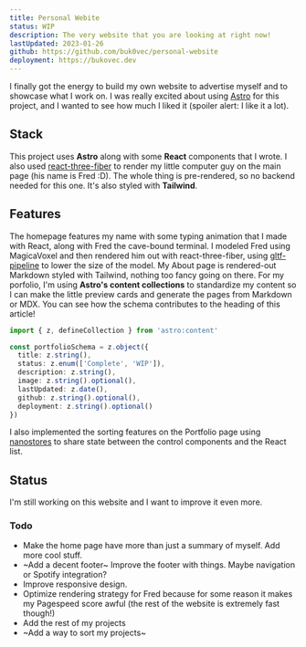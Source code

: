 ```yaml
---
title: Personal Webite
status: WIP
description: The very website that you are looking at right now!
lastUpdated: 2023-01-26
github: https://github.com/buk0vec/personal-website
deployment: https://bukovec.dev
---
```

I finally got the energy to build my own website to advertise myself and to showcase what I work on. I was really excited about using
[Astro](https://astro.build) for this project, and I wanted to see how much I liked it (spoiler alert: I like it a lot).

## Stack

This project uses **Astro** along with some **React** components that I wrote. I also used [react-three-fiber](https://github.com/pmndrs/react-three-fiber)
to render my little computer guy on the main page (his name is Fred :D). The whole thing is pre-rendered, so no backend needed for this one.
It's also styled with **Tailwind**. 

## Features

The homepage features my name with some typing animation that I made with React, along with Fred the cave-bound terminal. I modeled Fred
using MagicaVoxel and then rendered him out with react-three-fiber, using [gltf-pipeline](https://github.com/CesiumGS/gltf-pipeline) to
lower the size of the model. My About page is rendered-out Markdown styled with Tailwind, nothing too fancy going on there. For my porfolio,
I'm using **Astro's content collections** to standardize my content so I can make the little preview cards and generate the pages from
Markdown or MDX. You can see how the schema contributes to the heading of this article!

```ts
import { z, defineCollection } from 'astro:content'

const portfolioSchema = z.object({
  title: z.string(),
  status: z.enum(['Complete', 'WIP']),
  description: z.string(),
  image: z.string().optional(),
  lastUpdated: z.date(),
  github: z.string().optional(),
  deployment: z.string().optional()
})
```

I also implemented the sorting features on the Portfolio page using [nanostores](https://github.com/nanostores/nanostores) to share state
between the control components and the React list.

## Status

I'm still working on this website and I want to improve it even more.

### Todo

- Make the home page have more than just a summary of myself. Add more cool stuff.
- ~Add a decent footer~ Improve the footer with things. Maybe navigation or Spotify integration?
- Improve responsive design.
- Optimize rendering strategy for Fred because for some reason it makes my Pagespeed score awful (the rest of the website is extremely fast
though!)
- Add the rest of my projects
- ~Add a way to sort my projects~